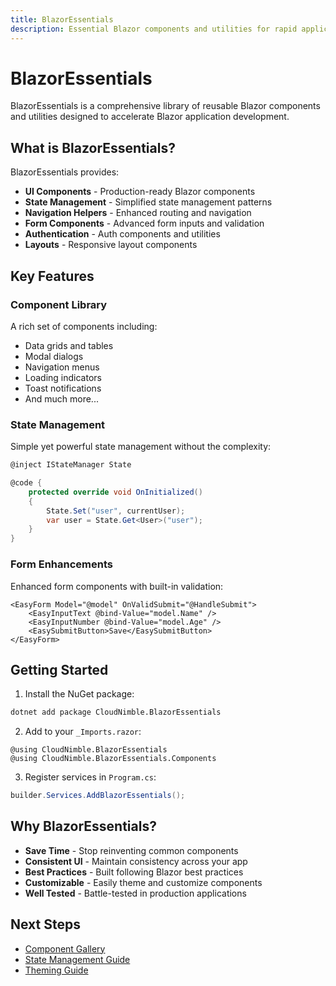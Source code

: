 ```yaml
---
title: BlazorEssentials
description: Essential Blazor components and utilities for rapid application development
---
```


# BlazorEssentials

BlazorEssentials is a comprehensive library of reusable Blazor components and utilities designed to accelerate Blazor application development.

## What is BlazorEssentials?

BlazorEssentials provides:

- **UI Components** - Production-ready Blazor components
- **State Management** - Simplified state management patterns
- **Navigation Helpers** - Enhanced routing and navigation
- **Form Components** - Advanced form inputs and validation
- **Authentication** - Auth components and utilities
- **Layouts** - Responsive layout components

## Key Features

### Component Library
A rich set of components including:
- Data grids and tables
- Modal dialogs
- Navigation menus
- Loading indicators
- Toast notifications
- And much more...

### State Management
Simple yet powerful state management without the complexity:
```csharp
@inject IStateManager State

@code {
    protected override void OnInitialized()
    {
        State.Set("user", currentUser);
        var user = State.Get<User>("user");
    }
}
```

### Form Enhancements
Enhanced form components with built-in validation:
```razor
<EasyForm Model="@model" OnValidSubmit="@HandleSubmit">
    <EasyInputText @bind-Value="model.Name" />
    <EasyInputNumber @bind-Value="model.Age" />
    <EasySubmitButton>Save</EasySubmitButton>
</EasyForm>
```

## Getting Started

1. Install the NuGet package:
```bash
dotnet add package CloudNimble.BlazorEssentials
```

2. Add to your `_Imports.razor`:
```razor
@using CloudNimble.BlazorEssentials
@using CloudNimble.BlazorEssentials.Components
```

3. Register services in `Program.cs`:
```csharp
builder.Services.AddBlazorEssentials();
```

## Why BlazorEssentials?

- **Save Time** - Stop reinventing common components
- **Consistent UI** - Maintain consistency across your app
- **Best Practices** - Built following Blazor best practices
- **Customizable** - Easily theme and customize components
- **Well Tested** - Battle-tested in production applications

## Next Steps

- [Component Gallery](/docs/blazoressentials/components)
- [State Management Guide](/docs/blazoressentials/state-management)
- [Theming Guide](/docs/blazoressentials/theming)